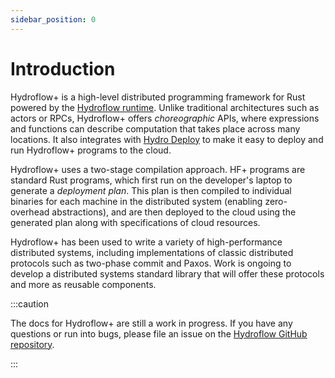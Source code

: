 ```yaml
---
sidebar_position: 0
---
```


# Introduction
Hydroflow+ is a high-level distributed programming framework for Rust powered by the [Hydroflow runtime](../hydroflow/index.mdx). Unlike traditional architectures such as actors or RPCs, Hydroflow+ offers _choreographic_ APIs, where expressions and functions can describe computation that takes place across many locations. It also integrates with [Hydro Deploy](../deploy/index.md) to make it easy to deploy and run Hydroflow+ programs to the cloud.

Hydroflow+ uses a two-stage compilation approach. HF+ programs are standard Rust programs, which first run on the developer's laptop to generate a _deployment plan_. This plan is then compiled to individual binaries for each machine in the distributed system (enabling zero-overhead abstractions), and are then deployed to the cloud using the generated plan along with specifications of cloud resources.

Hydroflow+ has been used to write a variety of high-performance distributed systems, including implementations of classic distributed protocols such as two-phase commit and Paxos. Work is ongoing to develop a distributed systems standard library that will offer these protocols and more as reusable components.

:::caution

The docs for Hydroflow+ are still a work in progress. If you have any questions or run into bugs, please file an issue on the [Hydroflow GitHub repository](https://github.com/hydro-project/hydroflow).

:::
